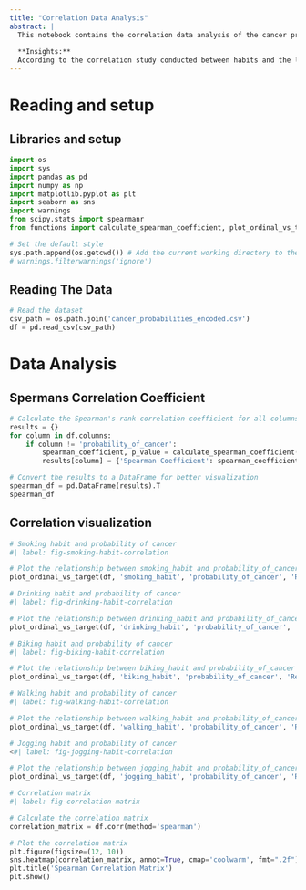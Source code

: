 ```yaml
---
title: "Correlation Data Analysis"
abstract: |
  This notebook contains the correlation data analysis of the cancer probabilities dataset.
  
  **Insights:**
  According to the correlation study conducted between habits and the likelihood of developing cancer, it suggests that smoking and alcohol consumption habits have a strong relationship with the probability of developing cancer. Conversely, habits related to physical activity have a strong negative relationship with the probability of developing cancer.
---
```


# Reading and setup

## Libraries and setup
```python
import os
import sys
import pandas as pd
import numpy as np
import matplotlib.pyplot as plt
import seaborn as sns
import warnings
from scipy.stats import spearmanr
from functions import calculate_spearman_coefficient, plot_ordinal_vs_target

# Set the default style
sys.path.append(os.getcwd()) # Add the current working directory to the path
# warnings.filterwarnings('ignore')
```

## Reading The Data
```python
# Read the dataset
csv_path = os.path.join('cancer_probabilities_encoded.csv')
df = pd.read_csv(csv_path)
```

# Data Analysis

## Spermans Correlation Coefficient
```python
# Calculate the Spearman's rank correlation coefficient for all columns except 'probability_of_cancer'
results = {}
for column in df.columns:
    if column != 'probability_of_cancer':
        spearman_coefficient, p_value = calculate_spearman_coefficient(df, column)
        results[column] = {'Spearman Coefficient': spearman_coefficient, 'p-value': p_value}

# Convert the results to a DataFrame for better visualization
spearman_df = pd.DataFrame(results).T
spearman_df
```

## Correlation visualization
```python
# Smoking habit and probability of cancer
#| label: fig-smoking-habit-correlation

# Plot the relationship between smoking_habit and probability_of_cancer
plot_ordinal_vs_target(df, 'smoking_habit', 'probability_of_cancer', 'Relationship between Smoking Habit and Probability of Cancer')
```

```python
# Drinking habit and probability of cancer
#| label: fig-drinking-habit-correlation

# Plot the relationship between drinking_habit and probability_of_cancer
plot_ordinal_vs_target(df, 'drinking_habit', 'probability_of_cancer', 'Relationship between Drinking Habit and Probability of Cancer')
```

```python
# Biking habit and probability of cancer
#| label: fig-biking-habit-correlation

# Plot the relationship between biking_habit and probability_of_cancer
plot_ordinal_vs_target(df, 'biking_habit', 'probability_of_cancer', 'Relationship between Biking Habit and Probability of Cancer')
```

```python
# Walking habit and probability of cancer
#| label: fig-walking-habit-correlation

# Plot the relationship between walking_habit and probability_of_cancer
plot_ordinal_vs_target(df, 'walking_habit', 'probability_of_cancer', 'Relationship between Walking Habit and Probability of Cancer')
```

```python
# Jogging habit and probability of cancer
<#| label: fig-jogging-habit-correlation

# Plot the relationship between jogging_habit and probability_of_cancer
plot_ordinal_vs_target(df, 'jogging_habit', 'probability_of_cancer', 'Relationship between Jogging Habit and Probability of Cancer')
```

```python
# Correlation matrix
#| label: fig-correlation-matrix

# Calculate the correlation matrix
correlation_matrix = df.corr(method='spearman')

# Plot the correlation matrix
plt.figure(figsize=(12, 10))
sns.heatmap(correlation_matrix, annot=True, cmap='coolwarm', fmt=".2f")
plt.title('Spearman Correlation Matrix')
plt.show()
```